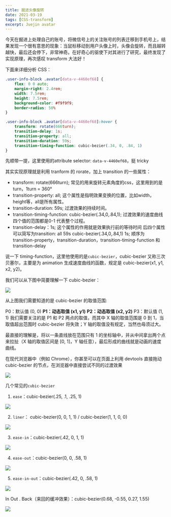 ```yaml
---
title: 掘进头像旋转
date: 2021-03-19
tags: [CSS-transform]
excerpt: Juejin avatar
---
```


<Info>

今天在掘进上处理自己的账号，将微信号上的关注账号的列表迁移到手机号上，结果发现一个很有意思的现象：当鼠标移动到用户头像上时，头像会旋转，而且越转越快，最后还会停下，非常神奇。在好奇心的驱使下对其进行了研究，最终发现了实现原理，再次感叹 transform 大法好！

</Info>

<Primary>

下面来详细分析 CSS：

```css
.user-info-block .avatar[data-v-4460ef68] {
    flex: 0 0 auto;
    margin-right: 2.4rem;
    width: 7.5rem;
    height: 7.5rem;
    background-color: #f9f9f9;
    border-radius: 50%
}

.user-info-block .avatar[data-v-4460ef68]:hover {
    transform: rotate(666turn);
    transition-delay: 1s;
    transition-property: all;
    transition-duration: 59s;
    transition-timing-function: cubic-bezier(.34, 0, .84, 1)
}
```

先顺带一提，这里使用的attribute selector: `data-v-4460ef68`，挺 tricky

其实实现原理就是利用 tranform 的 rorate，加上 transition 的一些属性：

+ transform: rotate(666turn); 常见的用来旋转元素角度的css，这里用到的是turn，1turn = 360°
+ transition-property: all; 这个属性是指明效果变换的位置，比如width，height等，all是所有属性。
+ transition-duration: 59s; 过渡效果的持续时间。
+ transition-timing-function: cubic-bezier(.34,0,.84,1); 过渡效果的速度曲线 四个值的范围都是0-1 代表整个过程。
+ transition-delay：1s; 这个属性的作用就是效果执行前的等待时间
后四个属性可以简写为transition: all 59s cubic-bezier(.34,0,.84,1) 1s; 顺序为transition-property，transition-duration，transition-timing-function 和 transition-delay

说一下 timing-function，这里他使用的是`cubic-bezier`，cubic-bezier 又称三次贝塞尔，主要是为 animation 生成速度曲线的函数，规定是 cubic-bezier(x1, y1, x2, y2)。

我们可以从下图中简要理解一下 cubic-bezier：

![](https://upload-images.jianshu.io/upload_images/741039-4016cb02499bb127.jpg)

从上图我们需要知道的是 cubic-bezier 的取值范围:

P0：默认值 (0, 0)
**P1：动态取值 (x1, y1)**
**P2：动态取值 (x2, y2)**
P3：默认值 (1, 1)
我们需要关注的是 P1 和 P2 两点的取值，而其中 X 轴的取值范围是 0 到 1，当取值超出范围时 cubic-bezier 将失效；Y 轴的取值没有规定，当然也毋须过大。

最直接的理解是，将以一条直线放在范围只有 1 的坐标轴中，并从中间拿出两个点来拉扯（X 轴的取值区间是 [0, 1]，Y 轴任意），最后形成的曲线就是动画的速度曲线。

在现代浏览器中（例如 Chrome），你甚至可以在页面上利用 devtools 直接拖动 cubic-bezier 的节点，在浏览器中直接尝试不同的过渡效果

![](https://thumbsnap.com/i/TPPXjymJ.jpg?0319)

</Primary>

<Success>

几个常见的`cubic-bezier`

1. `ease`：cubic-bezier(.25, .1, .25, 1)

![](https://upload-images.jianshu.io/upload_images/741039-0b39ead91c56336a.png)

2. `liner`： cubic-bezier(0, 0, 1, 1) / cubic-bezier(1, 1, 0, 0)

![](https://upload-images.jianshu.io/upload_images/741039-122c3034edee633a.png)

3. `ease-in`：cubic-bezier(.42, 0, 1, 1)

![](https://upload-images.jianshu.io/upload_images/741039-ed0d33c50459a794.png)

4. `ease-out`：cubic-bezier(0, 0, .58, 1)

![](https://upload-images.jianshu.io/upload_images/741039-4a4e124f43dbb7e8.png)

5. `ease-in-out`：cubic-bezier(.42, 0, .58, 1)

![](https://upload-images.jianshu.io/upload_images/741039-5477bd72ef8cc2d0.png)

In Out . Back（来回的缓冲效果）：cubic-bezier(0.68, -0.55, 0.27, 1.55)

![](https://upload-images.jianshu.io/upload_images/741039-6cedf3a50d37a702.png)

</Success>